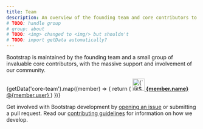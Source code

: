 ```yaml
---
title: Team
description: An overview of the founding team and core contributors to Bootstrap.
# TODO: handle group
# group: about
# TODO: <img> changed to <img/> but shouldn't
# TODO: import getData automatically?
---
```



Bootstrap is maintained by the founding team and a small group of invaluable core contributors, with the massive support and involvement of our community.

<div class="list-group mb-3">
  {getData('core-team').map((member) => {
    return (
      <a class="list-group-item list-group-item-action d-flex align-items-center" href={`https://github.com/${member.user}`}>
        <img src={`https://github.com/${member.user}.png`} alt={`@${member.user}`} width="32" height="32" class="rounded me-2" loading="lazy"/>
        <span>
          <strong>{member.name}</strong> @{member.user}
        </span>
      </a>
    )
  })}
</div>

Get involved with Bootstrap development by [opening an issue]([[param:repo]]/issues/new/choose) or submitting a pull request. Read our [contributing guidelines]([[param:repo]]/blob/v[[param:current_version]]/.github/CONTRIBUTING.md) for information on how we develop.
